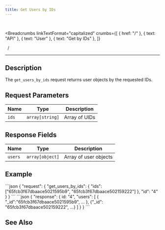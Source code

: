 ```yaml
---
title: Get Users by IDs
---
```


<br />



<Breadcrumbs
  linkTextFormat="capitalized"
  crumbs={[
    { href: "/" },
    { text: "API" },
    { text: "User" },
    { text: "Get by IDs" },
  ]}
>
  <Icon slot="index" name="seti:powershell" />
  <span slot="separator">&nbsp;&nbsp;/&nbsp;</span>
</Breadcrumbs>

---


## Description

> <Badge text="wss" variant="tip" size="large" />
> <Badge text="get_users_by_ids" size="large" />

The `get_users_by_ids` request returns user objects by the requested IDs.

## Request Parameters

| Name  | Type            | Description   |
| ----- | --------------- | ------------- |
| `ids` | `array[string]` | Array of UIDs |

## Response Fields

| Name    | Type            | Description           |
| ------- | --------------- | --------------------- |
| `users` | `array[object]` | Array of user objects |

## Example

<Tabs>
  <TabItem label="Request">
```json
{
  "request": {
    "get_users_by_ids": {
      "ids": ["65fcb3f67dbaace5021595b9", "65fcb3f67dbaace502159222"]
    },
    "id": "4"
  }
}
```
  </TabItem>  
</Tabs>

<Tabs>
  <TabItem label="Response">
```json
{
  "response": {
    id: "4",
    "users": [
      { "_id":"65fcb3f67dbaace5021595b9", ... },
      {"_id": "65fcb3f67dbaace502159222", ...}
    ]
  }
}
```
  </TabItem>  
</Tabs>

## See Also

<LinkCard
  title="SAMA chat server API: Users"
  href="https://medium.com/sama-communications/sama-chat-server-api-users-edf65ea6a341"
  description="All messengers and services that use instant messaging require minimal user identification in the system. We have developed a universal API..."
/>
<LinkCard
  title="DataBase Records"
  href="/deployment/db-records/"
  description="Collection of complete objects stored in the database."
/>

<script
  src="https://giscus.app/client.js"
  data-repo="Oleksandr1414/cathedra-slytherin"
  data-repo-id="R_kgDOI8uafg"
  data-category="[ВВЕДІТЬ CATEGORY NAME]"
  data-category-id="[ВВЕДІТЬ CATEGORY ID]"
  data-mapping="pathname"
  data-strict="0"
  data-reactions-enabled="1"
  data-emit-metadata="0"
  data-input-position="bottom"
  data-theme="transparent_dark"
  data-lang="uk"
  crossorigin="anonymous"
  async
></script>
